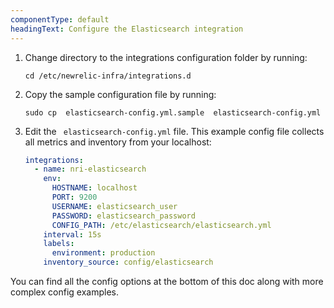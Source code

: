 ```yaml
---
componentType: default
headingText: Configure the Elasticsearch integration
---
```


1. Change directory to the integrations configuration folder by running:

    ```shell
    cd /etc/newrelic-infra/integrations.d
    ```

2. Copy the sample configuration file by running:

    ```shell
    sudo cp  elasticsearch-config.yml.sample  elasticsearch-config.yml
    ```

3. Edit the ` elasticsearch-config.yml` file. This example config file collects all metrics and inventory from your localhost:

    ```yml
    integrations:
      - name: nri-elasticsearch
        env:
          HOSTNAME: localhost
          PORT: 9200
          USERNAME: elasticsearch_user
          PASSWORD: elasticsearch_password
          CONFIG_PATH: /etc/elasticsearch/elasticsearch.yml
        interval: 15s
        labels:
          environment: production
        inventory_source: config/elasticsearch
    ```

You can find all the config options at the bottom of this doc along with more complex config examples.
